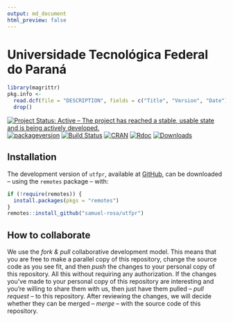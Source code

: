 ```yaml
---
output: md_document
html_preview: false
---
```


<!-- Generated by knitr: do not edit by hand. Please edit the content in README.Rmd -->

# Universidade Tecnológica Federal do Paraná

```r
library(magrittr)
pkg.info <- 
  read.dcf(file = "DESCRIPTION", fields = c("Title", "Version", "Date")) %>% 
  drop()
```

[![Project Status: Active – The project has reached a stable, usable state and is being actively developed.](https://www.repostatus.org/badges/latest/active.svg)](http://www.repostatus.org/#active)
[![packageversion](https://img.shields.io/badge/devel%20version-`r pkg.info["Version"]`-firebrick.svg?style=flat-square)](commits/master)
[![Build Status](https://travis-ci.org/samuel-rosa/utfpr.svg?branch=master)](https://travis-ci.org/samuel-rosa/utfpr)
[![CRAN](https://www.r-pkg.org/badges/version/utfpr)](https://cran.r-project.org/package=utfpr)
[![Rdoc](https://www.rdocumentation.org/badges/version/utfpr)](http://www.rdocumentation.org/packages/utfpr)
[![Downloads](https://cranlogs.r-pkg.org/badges/utfpr?color=brightgreen)](http://www.r-pkg.org/pkg/utfpr)

## Installation

<!-- The `utfpr` package downloaded from [CRAN][cran] using: -->

<!-- ```R -->
<!-- install.packages(pkgs = "utfpr") -->
<!-- ``` -->

The development version of `utfpr`, available at [GitHub][github], can be downloaded -- using the `remotes` package -- with:

[cran]: https://CRAN.R-project.org/package=utfpr
[github]: https://github.com/samuel-rosa/utfpr

```R
if (!require(remotes)) {
  install.packages(pkgs = "remotes")
}
remotes::install_github("samuel-rosa/utfpr")
```

## How to collaborate

We use the *fork & pull* collaborative development model. This means that you are free to make a parallel copy of this repository, change the source code as you see fit, and then *push* the changes to your personal copy of this repository. All this without requiring any authorization. If the changes you've made to your personal copy of this repository are interesting and you're willing to share them with us, then just have them pulled -- *pull request* -- to this repository. After reviewing the changes, we will decide whether they can be merged -- *merge* -- with the source code of this repository.
